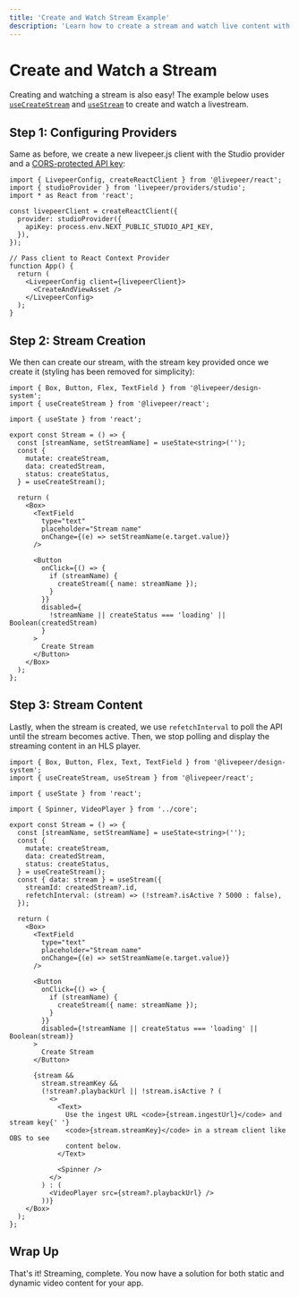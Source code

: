 ```yaml
---
title: 'Create and Watch Stream Example'
description: 'Learn how to create a stream and watch live content with livepeer.js'
---
```



# Create and Watch a Stream

Creating and watching a stream is also easy! The example below uses [`useCreateStream`](/docs/hooks/useCreateStream)
and [`useStream`](/docs/hooks/useStream) to create and watch a livestream.

<Stream />

## Step 1: Configuring Providers

Same as before, we create a new livepeer.js client with the Studio provider and a [CORS-protected API key](/docs/providers/studio):

```tsx
import { LivepeerConfig, createReactClient } from '@livepeer/react';
import { studioProvider } from 'livepeer/providers/studio';
import * as React from 'react';

const livepeerClient = createReactClient({
  provider: studioProvider({
    apiKey: process.env.NEXT_PUBLIC_STUDIO_API_KEY,
  }),
});

// Pass client to React Context Provider
function App() {
  return (
    <LivepeerConfig client={livepeerClient}>
      <CreateAndViewAsset />
    </LivepeerConfig>
  );
}
```

## Step 2: Stream Creation

We then can create our stream, with the stream key provided once we create it (styling has been removed for simplicity):

```tsx
import { Box, Button, Flex, TextField } from '@livepeer/design-system';
import { useCreateStream } from '@livepeer/react';

import { useState } from 'react';

export const Stream = () => {
  const [streamName, setStreamName] = useState<string>('');
  const {
    mutate: createStream,
    data: createdStream,
    status: createStatus,
  } = useCreateStream();

  return (
    <Box>
      <TextField
        type="text"
        placeholder="Stream name"
        onChange={(e) => setStreamName(e.target.value)}
      />

      <Button
        onClick={() => {
          if (streamName) {
            createStream({ name: streamName });
          }
        }}
        disabled={
          !streamName || createStatus === 'loading' || Boolean(createdStream)
        }
      >
        Create Stream
      </Button>
    </Box>
  );
};
```

## Step 3: Stream Content

Lastly, when the stream is created, we use `refetchInterval` to poll the API until the stream becomes active. Then, we stop
polling and display the streaming content in an HLS player.

```tsx
import { Box, Button, Flex, Text, TextField } from '@livepeer/design-system';
import { useCreateStream, useStream } from '@livepeer/react';

import { useState } from 'react';

import { Spinner, VideoPlayer } from '../core';

export const Stream = () => {
  const [streamName, setStreamName] = useState<string>('');
  const {
    mutate: createStream,
    data: createdStream,
    status: createStatus,
  } = useCreateStream();
  const { data: stream } = useStream({
    streamId: createdStream?.id,
    refetchInterval: (stream) => (!stream?.isActive ? 5000 : false),
  });

  return (
    <Box>
      <TextField
        type="text"
        placeholder="Stream name"
        onChange={(e) => setStreamName(e.target.value)}
      />

      <Button
        onClick={() => {
          if (streamName) {
            createStream({ name: streamName });
          }
        }}
        disabled={!streamName || createStatus === 'loading' || Boolean(stream)}
      >
        Create Stream
      </Button>

      {stream &&
        stream.streamKey &&
        (!stream?.playbackUrl || !stream.isActive ? (
          <>
            <Text>
              Use the ingest URL <code>{stream.ingestUrl}</code> and stream key{' '}
              <code>{stream.streamKey}</code> in a stream client like OBS to see
              content below.
            </Text>

            <Spinner />
          </>
        ) : (
          <VideoPlayer src={stream?.playbackUrl} />
        ))}
    </Box>
  );
};
```

## Wrap Up

That's it! Streaming, complete. You now have a solution for both static and dynamic video content for your app.
